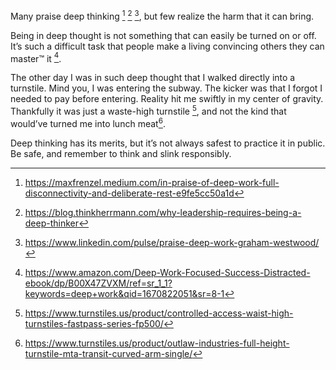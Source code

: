 Many praise deep thinking [^1] [^2] [^3], but few realize the harm that it can bring. 

[^1]: https://maxfrenzel.medium.com/in-praise-of-deep-work-full-disconnectivity-and-deliberate-rest-e9fe5cc50a1d

[^2]: https://blog.thinkherrmann.com/why-leadership-requires-being-a-deep-thinker

[^3]: https://www.linkedin.com/pulse/praise-deep-work-graham-westwood/

Being in deep thought is not something that can easily be turned on or off. 
It’s such a difficult task that people make a living convincing others they can master™ it [^4].

[^4]: https://www.amazon.com/Deep-Work-Focused-Success-Distracted-ebook/dp/B00X47ZVXM/ref=sr_1_1?keywords=deep+work&qid=1670822051&sr=8-1

The other day I was in such deep thought that I walked directly into a turnstile. Mind you, I was entering the subway. 
The kicker was that I forgot I needed to pay before entering. Reality hit me swiftly in my center of gravity.
Thankfully it was just a waste-high turnstile [^5], and not the kind that would’ve turned me into lunch meat[^6].

[^5]: https://www.turnstiles.us/product/controlled-access-waist-high-turnstiles-fastpass-series-fp500/

[^6]: https://www.turnstiles.us/product/outlaw-industries-full-height-turnstile-mta-transit-curved-arm-single/

Deep thinking has its merits, but it’s not always safest to practice it in public. Be safe, and remember to think and slink responsibly.